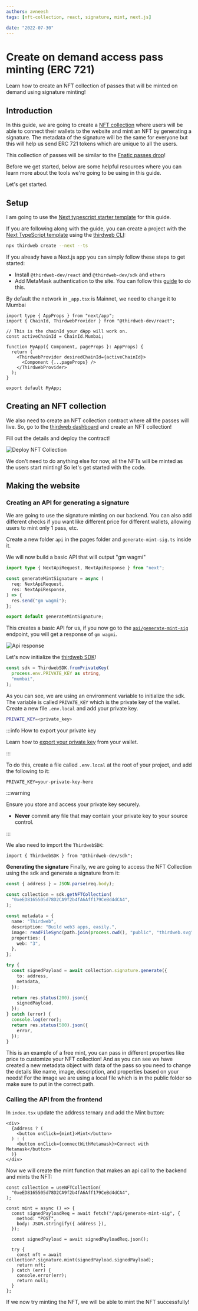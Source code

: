 ```yaml
---
authors: avneesh
tags: [nft-collection, react, signature, mint, next.js]

date: "2022-07-30"
---
```



# Create on demand access pass minting (ERC 721)

Learn how to create an NFT collection of passes that will be minted on demand using signature minting!

<!-- truncate -->

## Introduction

In this guide, we are going to create a [NFT collection](/pre-built-contracts/nft-collection) where users
will be able to connect their wallets to the website and mint an NFT by generating a signature. The metadata of the signature will be the same for everyone but this will help us send ERC 721 tokens which are unique to all the users.

This collection of passes will be similar to the [Fnatic passes drop](https://opensea.io/collection/fnatic-citizen)!

Before we get started, below are some helpful resources where you can learn more about the tools we're going to be using in this guide.

<div className="row" style={{marginBottom:24}}>
<div className="col col--6" style={{ marginTop: 8 }}>
  <QuickstartCard
    name="View Project Source Code"
    link="https://github.com/thirdweb-dev/examples/tree/main/typescript/on-demand-pass"
    image="/assets/icons/general.png"
    openInNewTab
  />
</div>

<div className="col col--6" style={{ marginTop: 8 }}>
  <QuickstartCard
    name="NFT Collection Contract"
    link="/pre-built-contracts/nft-collection"
    image="/assets/icons/nft.png"
    openInNewTab
  />
</div>
</div>

Let's get started.

## Setup

I am going to use the [Next typescript starter template](https://github.com/thirdweb-example/next-typescript-starter) for this guide.

If you are following along with the guide, you can create a project with the
[Next TypeScript template](https://github.com/thirdweb-example/next-typescript-starter) using the [thirdweb CLI](/thirdweb-cli):

```bash
npx thirdweb create --next --ts
```

If you already have a Next.js app you can simply follow these steps to get started:

- Install `@thirdweb-dev/react` and `@thirdweb-dev/sdk` and `ethers`
- Add MetaMask authentication to the site. You can follow this [guide](/guides/add-connectwallet-to-your-website) to do this.

By default the network in `_app.tsx` is Mainnet, we need to change it to Mumbai

```tsx title="_app.tsx"
import type { AppProps } from "next/app";
import { ChainId, ThirdwebProvider } from "@thirdweb-dev/react";

// This is the chainId your dApp will work on.
const activeChainId = ChainId.Mumbai;

function MyApp({ Component, pageProps }: AppProps) {
  return (
    <ThirdwebProvider desiredChainId={activeChainId}>
      <Component {...pageProps} />
    </ThirdwebProvider>
  );
}

export default MyApp;
```

## Creating an NFT collection

We also need to create an NFT collection contract where all the passes will live.
So, go to the [thirdweb dashboard](https://thirdweb.com/dashboard) and create an NFT collection!

Fill out the details and deploy the contract!

![Deploy NFT Collection](./deploy-nft-collection.png)

We don't need to do anything else for now, all the NFTs will be minted as the users start minting! So let's get started with the code.

## Making the website

### Creating an API for generating a signature

We are going to use the signature minting on our backend. You can also add different checks if you want like different price for different wallets, allowing users to mint only 1 pass, etc.

Create a new folder `api` in the pages folder and `generate-mint-sig.ts` inside it.

We will now build a basic API that will output "gm wagmi"

```ts title="api/generate-mint-sig.ts"
import type { NextApiRequest, NextApiResponse } from "next";

const generateMintSignature = async (
  req: NextApiRequest,
  res: NextApiResponse,
) => {
  res.send("gm wagmi");
};

export default generateMintSignature;
```

This creates a basic API for us, if you now go to the [`api/generate-mint-sig`](http://localhost:3000/api/generate-mint-sig)
endpoint, you will get a response of `gm wagmi`.

![Api response](./api-response.png)

Let's now initialize the [thirdweb SDK](/building-web3-apps/setting-up-the-sdk)!

```ts title="api/generate-mint-sig.ts"
const sdk = ThirdwebSDK.fromPrivateKey(
  process.env.PRIVATE_KEY as string,
  "mumbai",
);
```

As you can see, we are using an environment variable to initialize the sdk.
The variable is called `PRIVATE_KEY` which is the private key of the wallet.
Create a new file `.env.local` and add your private key.

```bash title=".env.local"
PRIVATE_KEY=<private_key>
```

:::info How to export your private key

Learn how to [export your private key](/guides/create-a-metamask-wallet#export-your-private-key) from your wallet.

:::

To do this, create a file called `.env.local` at the root of your project, and add the following to it:

```
PRIVATE_KEY=your-private-key-here
```

:::warning

Ensure you store and access your private key securely.

- **Never** commit any file that may contain your private key to your source control.

:::

We also need to import the `ThirdwebSDK`:

```tsx
import { ThirdwebSDK } from "@thirdweb-dev/sdk";
```

**Generating the signature**
Finally, we are going to access the NFT Collection using the sdk and generate a signature from it:

```ts title="api/generate-mint-sig.ts"
const { address } = JSON.parse(req.body);

const collection = sdk.getNFTCollection(
  "0xeED8165505d78D2CA9f2b4fA6Aff179CeBd4dCA4",
);

const metadata = {
  name: "Thirdweb",
  description: "Build web3 apps, easily.",
  image: readFileSync(path.join(process.cwd(), "public", "thirdweb.svg")),
  properties: {
    web: "3",
  },
};

try {
  const signedPayload = await collection.signature.generate({
    to: address,
    metadata,
  });

  return res.status(200).json({
    signedPayload,
  });
} catch (error) {
  console.log(error);
  return res.status(500).json({
    error,
  });
}
```

This is an example of a free mint, you can pass in different properties like price to customize your NFT collection! And as you can see we have created a new metadata object with data of the pass so you need to change the details like name, image, description, and properties based on your needs! For the image we are using a local file which is in the public folder so make sure to put in the correct path.

### Calling the API from the frontend

In `index.tsx` update the address ternary and add the Mint button:

```tsx title="index.tsx"
<div>
  {address ? (
    <button onClick={mint}>Mint</button>
  ) : (
    <button onClick={connectWithMetamask}>Connect with Metamask</button>
  )}
</div>
```

Now we will create the mint function that makes an api call to the backend and mints the NFT:

```tsx title="index.tsx"
const collection = useNFTCollection(
  "0xeED8165505d78D2CA9f2b4fA6Aff179CeBd4dCA4",
);

const mint = async () => {
  const signedPayloadReq = await fetch("/api/generate-mint-sig", {
    method: "POST",
    body: JSON.stringify({ address }),
  });

  const signedPayload = await signedPayloadReq.json();

  try {
    const nft = await collection?.signature.mint(signedPayload.signedPayload);
    return nft;
  } catch (err) {
    console.error(err);
    return null;
  }
};
```

If we now try minting the NFT, we will be able to mint the NFT successfully!
